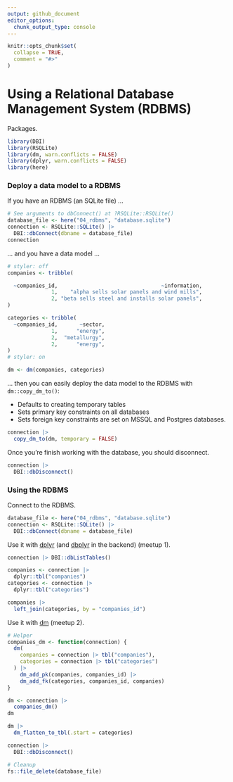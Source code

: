 ```yaml
---
output: github_document
editor_options: 
  chunk_output_type: console
---
```


```r
knitr::opts_chunk$set(
  collapse = TRUE,
  comment = "#>"
)
```

# Using a Relational Database Management System (RDBMS)

Packages.

```r
library(DBI)
library(RSQLite)
library(dm, warn.conflicts = FALSE)
library(dplyr, warn.conflicts = FALSE)
library(here)
```

### Deploy a data model to a RDBMS

If you have an RDBMS (an SQLite file) ...

```r
# See arguments to dbConnect() at ?RSQLite::RSQLite()
database_file <- here("04_rdbms", "database.sqlite")
connection <- RSQLite::SQLite() |> 
  DBI::dbConnect(dbname = database_file)
connection
```

... and you have a data model ...

```r
# styler: off
companies <- tribble(

  ~companies_id,                                 ~information,
              1,    "alpha sells solar panels and wind mills",
              2, "beta sells steel and installs solar panels",
)

categories <- tribble(
  ~companies_id,       ~sector,
              1,      "energy",
              2,  "metallurgy",
              2,      "energy",
)
# styler: on

dm <- dm(companies, categories)
```

... then you can easily deploy the data model to the RDBMS with `dm::copy_dm_to()`:

* Defaults to creating temporary tables
* Sets primary key constraints on all databases
* Sets foreign key constraints are set on MSSQL and Postgres databases.

```r
connection |> 
  copy_dm_to(dm, temporary = FALSE)
```

Once you're finish working with the database, you should disconnect.

```r
connection |> 
  DBI::dbDisconnect()
```

### Using the RDBMS

Connect to the RDBMS.

```r
database_file <- here("04_rdbms", "database.sqlite")
connection <- RSQLite::SQLite() |> 
  DBI::dbConnect(dbname = database_file)
```

Use it with [dplyr](https://dplyr.tidyverse.org/) (and [dbplyr](https://dbplyr.tidyverse.org/) in the backend) (meetup 1).

```r
connection |> DBI::dbListTables()

companies <- connection |> 
  dplyr::tbl("companies")
categories <- connection |> 
  dplyr::tbl("categories")

companies |> 
  left_join(categories, by = "companies_id")
```

Use it with [dm](https://github.com/cynkra/dm) (meetup 2).

```r
# Helper
companies_dm <- function(connection) {
  dm(
    companies = connection |> tbl("companies"),
    categories = connection |> tbl("categories")
  ) |>
    dm_add_pk(companies, companies_id) |>
    dm_add_fk(categories, companies_id, companies)
}

dm <- connection |> 
  companies_dm()
dm

dm |> 
  dm_flatten_to_tbl(.start = categories)
```

```r
connection |> 
  DBI::dbDisconnect()
```

```r
# Cleanup
fs::file_delete(database_file)
```
